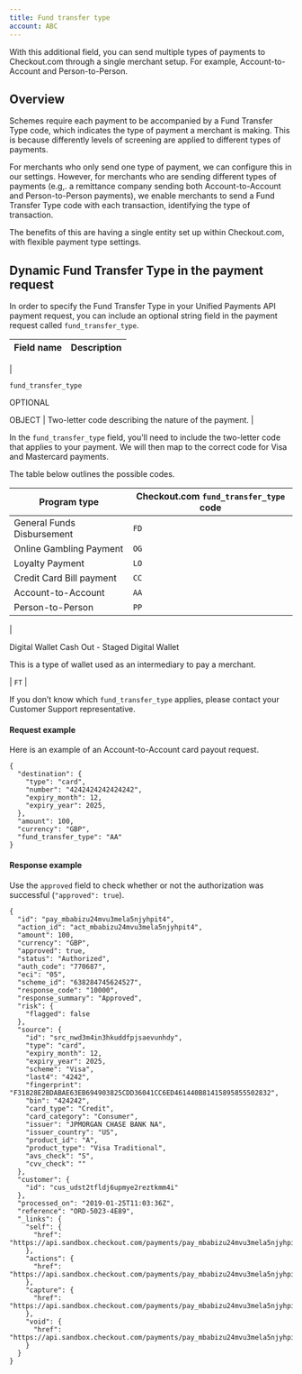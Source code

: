 ```yaml
---
title: Fund transfer type
account: ABC
---
```


With this additional field, you can send multiple types of payments to Checkout.com through a single merchant setup. For example, Account-to-Account and Person-to-Person.

Overview
--------

Schemes require each payment to be accompanied by a Fund Transfer Type code, which indicates the type of payment a merchant is making. This is because differently levels of screening are applied to different types of payments.

For merchants who only send one type of payment, we can configure this in our settings. However, for merchants who are sending different types of payments (e.g,. a remittance company sending both Account-to-Account and Person-to-Person payments), we enable merchants to send a Fund Transfer Type code with each transaction, identifying the type of transaction.

The benefits of this are having a single entity set up within Checkout.com, with flexible payment type settings.

Dynamic Fund Transfer Type in the payment request
-------------------------------------------------

In order to specify the Fund Transfer Type in your Unified Payments API payment request, you can include an optional string field in the payment request called `fund_transfer_type`.

| Field name | Description |
| ---- | ---- |
| 

`fund_transfer_type`

OPTIONAL

OBJECT | Two-letter code describing the nature of the payment. |

In the `fund_transfer_type` field, you'll need to include the two-letter code that applies to your payment. We will then map to the correct code for Visa and Mastercard payments.

The table below outlines the possible codes.

| Program type | Checkout.com `fund_transfer_type` code |
| ---- | ---- |
| General Funds Disbursement | `FD` |
| Online Gambling Payment | `OG` |
| Loyalty Payment | `LO` |
| Credit Card Bill payment | `CC` |
| Account-to-Account | `AA` |
| Person-to-Person | `PP` |
| 

Digital Wallet Cash Out - Staged Digital Wallet

This is a type of wallet used as an intermediary to pay a merchant.

 | `FT` |

If you don’t know which `fund_transfer_type` applies, please contact your Customer Support representative.

#### Request example

Here is an example of an Account-to-Account card payout request.

    {
      "destination": {
        "type": "card",
        "number": "4242424242424242",
        "expiry_month": 12,
        "expiry_year": 2025,
      },
      "amount": 100,
      "currency": "GBP",
      "fund_transfer_type": "AA"
    }

#### Response example

Use the `approved` field to check whether or not the authorization was successful (`"approved": true`).

    {
      "id": "pay_mbabizu24mvu3mela5njyhpit4",
      "action_id": "act_mbabizu24mvu3mela5njyhpit4",
      "amount": 100,
      "currency": "GBP",
      "approved": true,
      "status": "Authorized",
      "auth_code": "770687",
      "eci": "05",
      "scheme_id": "638284745624527",
      "response_code": "10000",
      "response_summary": "Approved",
      "risk": {
        "flagged": false
      },
      "source": {
        "id": "src_nwd3m4in3hkuddfpjsaevunhdy",
        "type": "card",
        "expiry_month": 12,
        "expiry_year": 2025,
        "scheme": "Visa",
        "last4": "4242",
        "fingerprint": "F31828E2BDABAE63EB694903825CDD36041CC6ED461440B81415895855502832",
        "bin": "424242",
        "card_type": "Credit",
        "card_category": "Consumer",
        "issuer": "JPMORGAN CHASE BANK NA",
        "issuer_country": "US",
        "product_id": "A",
        "product_type": "Visa Traditional",
        "avs_check": "S",
        "cvv_check": ""
      },
      "customer": {
        "id": "cus_udst2tfldj6upmye2reztkmm4i"
      },
      "processed_on": "2019-01-25T11:03:36Z",
      "reference": "ORD-5023-4E89",
      "_links": {
        "self": {
          "href": "https://api.sandbox.checkout.com/payments/pay_mbabizu24mvu3mela5njyhpit4"
        },
        "actions": {
          "href": "https://api.sandbox.checkout.com/payments/pay_mbabizu24mvu3mela5njyhpit4/actions"
        },
        "capture": {
          "href": "https://api.sandbox.checkout.com/payments/pay_mbabizu24mvu3mela5njyhpit4/captures"
        },
        "void": {
          "href": "https://api.sandbox.checkout.com/payments/pay_mbabizu24mvu3mela5njyhpit4/voids"
        }
      }
    }




